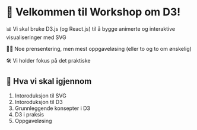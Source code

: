

<div className="slide">

# 🎉 Velkommen til Workshop om D3! 

📊 Vi skal bruke D3.js (og React.js) til å bygge animerte og interaktive visualiseringer med SVG

🧑‍💻 Noe prensentering, men mest oppgaveløsing (eller to og to om ønskelig)

🛠 Vi holder fokus på det praktiske

</div>

<div className="slide">

## 📝 Hva vi skal igjennom

1. Intoroduksjon til SVG
2. Intoroduksjon til D3
3. Grunnleggende konsepter i D3
4. D3 i praksis
5. Oppgaveløsing

</div>
